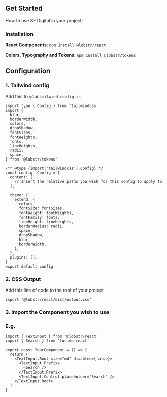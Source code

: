 
<Meta title="Get Started" />

## Get Started

How to use SF Digital in your project:

### Installation

**React Components**: `npm install @lobstr/react`

**Colors, Typography and Tokens**: `npm install @lobstr/tokens`

## Configuration

### 1. Tailwind config

Add this to your `tailwind.config.ts`

```import type { Config } from 'tailwindcss'
import type { Config } from 'tailwindcss'
import {
  blur,
  borderWidth,
  colors,
  dropShadow,
  fontSizes,
  fontWeights,
  fonts,
  lineHeights,
  radii,
  space,
} from '@lobstr/tokens'

/** @type {import('tailwindcss').Config} */
const config: Config = {
  content: [
    // Insert the relative paths you wish for this config to apply to
  ],

  theme: {
    extend: {
      colors,
      fontSize: fontSizes,
      fontWeight: fontWeights,
      fontFamily: fonts,
      lineHeight: lineHeights,
      borderRadius: radii,
      space,
      dropShadow,
      blur,
      borderWidth,
    },
  },
  plugins: [],
}
export default config
```

### 2. CSS Output

Add this line of code to the root of your project

`import '@lobstr/react/dist/output.css'`

### 3. Import the Component you wish to use

### E.g.

```
import { TextInput } from '@lobstr/react'
import { Search } from 'lucide-react'

export const YourComponent = () => {
  return (
    <TextInput.Root size="md" disabled={false}>
      <TextInput.Prefix>
        <Search />
      </TextInput.Prefix>
      <TextInput.Control placeholder="Search" />
    </TextInput.Root>
  )
}
```
